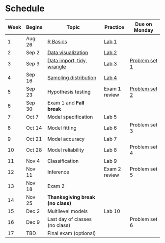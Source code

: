 # Schedule 

| Week | Begins |  Topic | Practice | Due on Monday  |
| -  | -- |  ------- | --- | ---- |
| 1 | Aug 26 | [R Basics](/notes/r-basics.qmd) |  [Lab 1](labs/lab-01.qmd) | |
| 2 | Sep 2 | [Data visualization](notes/data-visualization.qmd) |  [Lab 2](labs/lab-02.qmd) |  |
| 3 | Sep 9 | [Data import, tidy, wrangle](notes/data-wrangling.qmd) |  [Lab 3](labs/lab-03.qmd) | [Problem set 1](psets/pset-01.qmd) |
| 4 | Sep 16 | [Sampling distribution](notes/sampling-distribution.qmd) |  [Lab 4](labs/lab-04.qmd) |  | 
| 5 | Sep 23 | Hypothesis testing  | Exam 1 review | [Problem set 2](/psets/pset-02.qmd) |
| 6 | Sep 30 | Exam 1 and **Fall break**| | |
| 7 | Oct 7 | Model specification |  Lab 5 |  | 
| 8 | Oct 14 | Model fitting | Lab 6 | Problem set 3 | 
| 9 | Oct 21 | Model accuracy | Lab 7 |  | 
| 10 | Oct 28 | Model reliability | Lab 8 | Problem set 4 |
| 11 | Nov 4 | Classification | Lab 9 |  |
| 12 | Nov 11 | Inference |  Exam 2 review | Problem set 5 | 
| 13 | Nov 18 | Exam 2 |  |     | 
| 14 | Nov 25 |**Thanksgiving break (no class)**  |   |
| 15 | Dec 2 | Multilevel models |  Lab 10 |  |
| 16 | Dec 9 | Last day of classes (no class) |   | Problem set 6 |
| 17 | TBD | Final exam (optional) | 